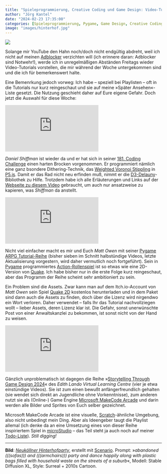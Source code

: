 ```yaml
---
title: "Spieleprogrammierung, Creative Coding und Game Design: Video-Tutorials am Freitag"
author: "Jörg Kantel"
date: "2024-02-23 17:35:00"
categories: [Spieleprogrammierung, Pygame, Game Design, Creative Coding, Computergraphik, P5.js]
image: "images/hinterhof.jpg"
---
```


[![](images/hinterhof-b.jpg)](https://www.flickr.com/photos/schockwellenreiter/53500755471/)

Solange mir YouTube den Hahn noch/doch nicht endgültig abdreht, weil ich nicht auf meinen [Adblocker](https://de.wikipedia.org/wiki/UBlock_Origin) verzichten will (ich erinnere daran: Adblocker sind Notwehr!), werde ich in unregelmäßigen Abständen Freitags wieder Video-Tutorials vorstellen, die mir während der Woche untergekommen sind und die ich für bemerkenswert halte.

Eine Bemenrkung jedoch vorweg: Ich habe -- speziell bei Playlisten -- oft in die Tutorials nur kurz reingeschaut und sie auf meine »Später Ansehen«-Liste gesetzt. Die Nutzung geschieht daher auf Eure eigene Gefahr. Doch jetzt die Auswahl für diese Woche:

<iframe class="if16_9" src="https://www.youtube.com/embed/Bxdt6T_1qgc?si=vQeVqdPmKWLwyvdT" title="YouTube video player" frameborder="0" allow="accelerometer; autoplay; clipboard-write; encrypted-media; gyroscope; picture-in-picture; web-share" allowfullscreen></iframe>

*Daniel Shiffman* ist wieder da und er hat sich in seiner [181. Coding Challenge](https://www.youtube.com/watch?v=Bxdt6T_1qgc) einen harten Brocken vorgenommen. Er programmiert nämlich eine ganz bsondere Dithering-Technik, das [Weighted Voronoi Stippling](https://www.cs.ubc.ca/labs/imager/tr/2002/secord2002b/secord.2002b.pdf) in [P5.js](http://cognitiones.kantel-chaos-team.de/programmierung/creativecoding/processing/p5js.html). Damit er das Rad nicht neu erfinden muß, nimmt er die [D3-Delauny](https://d3js.org/d3-delaunay)-Bibliothek zu Hilfe. Trotzdem habe ich alle Erläuterungen und Links auf der [Webseite zu diesem Video](https://thecodingtrain.com/challenges/181-image-stippling) gebraucht, um auch nur ansatzweise zu kapieren, was *Shiffman* da anstellt.

<iframe class="if16_9" src="https://www.youtube.com/embed/lpCVn7tQYas?si=EQtdQPNdvrZ3L7kW" title="YouTube video player" frameborder="0" allow="accelerometer; autoplay; clipboard-write; encrypted-media; gyroscope; picture-in-picture; web-share" allowfullscreen></iframe>

Nicht viel einfacher macht es mir und Euch *Matt Owen* mit seiner [Pygame ARPG Tutorial-Reihe](https://www.youtube.com/playlist?list=PLLdd2IQ6qKU7OAOpVdaK304D_BGSOw3iW) (bisher sieben im Schnitt halbstündige Videos, letzte Aktualisierung vorgestern, wird daher vermutlich noch fortgeführt). Sein in [Pygame](http://cognitiones.kantel-chaos-team.de/multimedia/spieleprogrammierung/pygame.html) programmiertes [Action-Rollenspiel](https://de.wikipedia.org/wiki/Action-Rollenspiel) ist so etwas wie eine 2D-Version von [Quake](https://de.wikipedia.org/wiki/Quake). Ich habe bisher nur in die erste Folge kurz reingeschaut, aber das Programm der Reihe scheint sehr ambitioniert zu sein.

Ein Problem sind die Assets. Zwar kann man auf dem Itch.io-Account von *Matt Owen* sein Spiel [Quake&nbsp;2D](https://mowen88.itch.io/quake-2d) kostenlos herunterladen und in dem Paket sind dann auch die Assets zu finden, doch über die Lizenz wird nirgendwo ein Wort verloren. Daher verwendet -- falls Ihr das Tutorial nachvollziegen wollt -- lieber Assets, deren Lizenz klar ist. Die Gefahr, sonst unerwünschte Post von einer Anwaltskanzlei zu bekommen, ist sonst nicht von der Hand zu weisen.

<iframe class="if16_9" src="https://www.youtube.com/embed/zLW0AYVa_3o?si=qAHBD9Kco9CXOiiC" title="YouTube video player" frameborder="0" allow="accelerometer; autoplay; clipboard-write; encrypted-media; gyroscope; picture-in-picture; web-share" allowfullscreen></iframe>

Gänzlich unproblematisch ist dagegen die Reihe »[Storytelling Through Game Design 2024](https://www.youtube.com/playlist?list=PLmonVfPLgWYkiaw9_9Wu9wJEX30zLj8m5)« des *Edith Lando Virtual Learning Centre* (vier je etwa einstündige Videos). Sie ist zum einen bewußt anfängerfreundlich gehalten (sie wendet sich direkt an Jugendliche ohne Vorkenntnisse), zum anderen nutzt sie als (Online-) Game Engine [Microsoft MakeCode Arcade](https://arcade.makecode.com/) und darin werden alle Bilder und Sprites von Euch selber gezeichnet.

Microsoft MakeCode Arcade ist eine visuelle, [Scratch](http://cognitiones.kantel-chaos-team.de/programmierung/scratch.html)-ähnliche Umgebung, also nicht unbedingt mein Ding. Aber als Ideengeber taugt die Playlist allemal (ich denke da an eine Umsetzung eines von dieser Reihe inspiriertem Spiel in [microStudio](http://cognitiones.kantel-chaos-team.de/multimedia/spieleprogrammierung/microstudio.html) -- das Teil steht ja auch noch auf meiner [Todo-Liste](https://kantel.github.io/posts/2024022001_microstudio_1st_steps/)). *Still digging!*

---

**Bild**: *[Neuköllner Hinterhofparty](https://www.flickr.com/photos/schockwellenreiter/53500755471/)*, erstellt mit [Scenario](http://cognitiones.kantel-chaos-team.de/technikgeschichte/rechnerundnetze/scenario.html). Prompt: »*abandoned (((sofas))) and (((armchairs))) party and dance happily along with plastic bags filled with household waste on the streets of a suburb*«, Modell: Stable Diffusion XL, Style: Surreal + 2010s Cartoon.